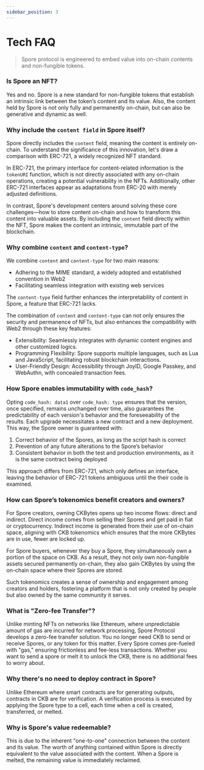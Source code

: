 ```yaml
---
sidebar_position: 3
---
```

# Tech FAQ
> Spore protocol is engineered to embed value into on-chain contents and non-fungible tokens.



### Is Spore an NFT?

Yes and no. Spore is a new standard for non-fungible tokens that establish an intrinsic link between the token’s content and its value. Also, the content held by Spore is not only fully and permanently on-chain, but can also be generative and dynamic as well.


### Why include the `content field` in Spore itself?

Spore directly includes the `content` field, meaning the content is entirely on-chain. To understand the significance of this innovation, let's draw a comparison with ERC-721, a widely recognized NFT standard.

In ERC-721, the primary interface for content-related information is the `tokenURI` function, which is not directly associated with any on-chain operations, creating a potential vulnerability in the NFTs. Additionally, other ERC-721 interfaces appear as adaptations from ERC-20 with merely adjusted definitions.

In contrast, Spore's development centers around solving these core challenges—how to store content on-chain and how to transform this content into valuable assets. By including the `content` field directly within the NFT, Spore makes the content an intrinsic, immutable part of the blockchain.

### Why combine `content` and `content-type`?

We combine `content` and `content-type` for two main reasons:

- Adhering to the MIME standard, a widely adopted and established convention in Web2
- Facilitating seamless integration with existing web services

The `content-type` field further enhances the interpretability of content in Spore, a feature that ERC-721 lacks.

The combination of `content` and `content-type` can not only ensures the security and permanence of NFTs, but also enhances the compatibility with Web2 through these key features:

- Extensibility: Seamlessly integrates with dynamic content engines and other customized logics.
- Programming Flexibility: Spore supports multiple languages, such as Lua and JavaScript, facilitating robust blockchain interactions.
- User-Friendly Design: Accessibility through JoyID, Google Passkey, and WebAuthn, with concealed transaction fees.

### How Spore enables immutability with `code_hash`?

Opting `code_hash: data1` over `code_hash: type` ensures that the version, once specified, remains unchanged over time, also guarantees the predictability of each version's behavior and the foreseeability of the results. Each upgrade necessitates a new contract and a new deployment. This way, the Spore owner is guaranteed with:

1. Correct behavior of the Spores, as long as the script hash is correct
2. Prevention of any future alterations to the Spore’s behavior
3. Consistent behavior in both the test and production environments, as it is the same contract being deployed

This approach differs from ERC-721, which only defines an interface, leaving the behavior of ERC-721 tokens ambiguous until the their code is examined.

### How can Spore’s tokenomics benefit creators and owners?

For Spore creators, owning CKBytes opens up two income flows: direct and indirect. Direct income comes from selling their Spores and get paid in fiat or cryptocurrency. Indirect income is generated from their use of on-chain space, aligning with CKB tokenomics which ensures that the more CKBytes are in use, fewer are locked up.

For Spore buyers, whenever they buy a Spore, they simultaneously own a portion of the space on CKB. As a result, they not only own non-fungible assets secured permanently on-chain, they also gain CKBytes by using the on-chain space where their Spores are stored.

Such tokenomics creates a sense of ownership and engagement among creators and holders, fostering a platform that is not only created by people but also owned by the same community it serves.

### What is "Zero-fee Transfer"?

Unlike minting NFTs on networks like Ethereum, where unpredictable amount of gas are incurred for network processing, Spore Protocol develops a zero-fee transfer solution. You no longer need CKB to send or receive Spores, or any token for this matter. Every Spore comes pre-fueled with "gas," ensuring frictionless and fee-less transactions. Whether you want to send a spore or melt it to unlock the CKB, there is no additional fees to worry about.

### Why there's no need to deploy contract in Spore?

Unlike Ethereum where smart contracts are for generating outputs, contracts in CKB are for verification. A verification process is executed by applying the Spore type to a cell, each time when a cell is created, transferred, or melted.

### Why is Spore's value redeemable?

This is due to the inherent "one-to-one" connection between the content and its value. The worth of anything contained within Spore is directly equivalent to the value associated with the content. When a Spore is melted, the remaining value is immediately reclaimed.
